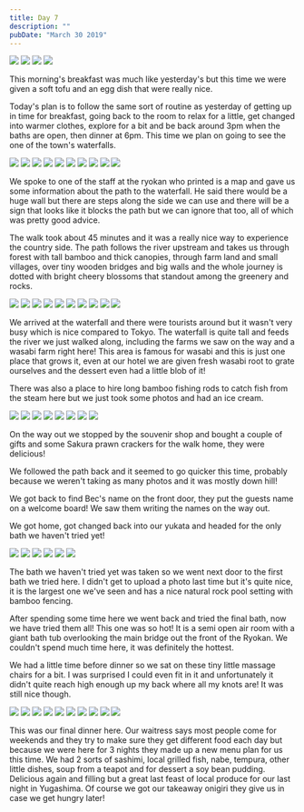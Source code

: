 ```yaml
---
title: Day 7
description: ""
pubDate: "March 30 2019"
---
```



<Grid columns={2}>
  <Img src="/src/content/travel/2019-japan/assets/9a78a35f-7f81-4582-83f9-67de81d8fe93-f60bfaa0af0aad82e884bd3be7eca351ac0ea93b.jpg" />
  <Img src="/src/content/travel/2019-japan/assets/7f898b50-39df-4b6b-9cbd-0616feb48a94-9dcedf0538eeaf8dad73130426902e3e1651aa09.jpg" />
  <Img src="/src/content/travel/2019-japan/assets/b9ad8fc1-edf0-4bb3-a5ad-70dc7d61a6df-c7c70db8ba4f134a699dfbc81470fa5ffa59df70.jpg" />
  <Img src="/src/content/travel/2019-japan/assets/df55a746-9b2b-4230-8ab8-94c636362bcd-c7c70db8ba4f134a699dfbc81470fa5ffa59df70.jpg" />
</Grid>

This morning's breakfast was much like yesterday's but this time we were given a soft tofu and an egg dish that were really nice.

Today's plan is to follow the same sort of routine as yesterday of getting up in time for breakfast, going back to the room to relax for a little, get changed into warmer clothes, explore for a bit and be back around 3pm when the baths are open, then dinner at 6pm. This time we plan on going to see the one of the town's waterfalls.

<Grid columns={4}>
  <Img
    src="/src/content/travel/2019-japan/assets/8cb4a257-030c-4453-8833-1e01e6d36036-25dfda7510ecb04ba916b2ce3615de8d3effdfc5.jpg"
    colSpan={2}
    rowSpan={2}
  />
  <Img src="/src/content/travel/2019-japan/assets/53750af9-d426-4fc4-9d24-133e832b4fc2-b41ba3a6137f7d9d31424a5278b1c05c332899ff.jpg" />
  <Img src="/src/content/travel/2019-japan/assets/a0ea441f-26df-4731-b1b8-b4734306c9b1-b41ba3a6137f7d9d31424a5278b1c05c332899ff.jpg" />
  <Img src="/src/content/travel/2019-japan/assets/207d2d49-541f-4b08-b0b0-48da01fab681-f659097f5f95f72fb4ee220784d7a576d7e4612f.jpg" />
  <Img src="/src/content/travel/2019-japan/assets/f7e216f5-6a93-4f38-932a-90d07af772e4-f659097f5f95f72fb4ee220784d7a576d7e4612f.jpg" />
  <Img src="/src/content/travel/2019-japan/assets/1547d9d5-2206-43a9-8235-194f58d3ac29-39d5e29e5019829be7c159321584fc54275a1194.jpg" />
  <Img
    src="/src/content/travel/2019-japan/assets/d8217931-a6ef-48df-b5d6-66c6fb6f9fbd-14fd1a49ab4b5a5bc5e133affca5205beda3d63d.jpg"
    colSpan={2}
    rowSpan={2}
  />
  <Img src="/src/content/travel/2019-japan/assets/e0ab460f-d8da-492e-8918-09b9dcbd2528-753044127a44ad892a01a8c3d202c65fb691f07e.jpg" />
  <Img src="/src/content/travel/2019-japan/assets/005f4147-f12b-4c2c-a2cf-47bd12a7b9a6-753044127a44ad892a01a8c3d202c65fb691f07e.jpg" />
  <Img src="/src/content/travel/2019-japan/assets/d29a1446-2402-4e65-b496-06dfcaf36e56-7ada9a7bcc5e938ed0ee3888de98192e80dd078b.jpg" />
</Grid>

We spoke to one of the staff at the ryokan who printed is a map and gave us some information about the path to the waterfall. He said there would be a huge wall but there are steps along the side we can use and there will be a sign that looks like it blocks the path but we can ignore that too, all of which was pretty good advice.

The walk took about 45 minutes and it was a really nice way to experience the country side. The path follows the river upstream and takes us through forest with tall bamboo and thick canopies, through farm land and small villages, over tiny wooden bridges and big walls and the whole journey is dotted with bright cheery blossoms that standout among the greenery and rocks.

<Grid columns={4}>
  <Img
    src="/src/content/travel/2019-japan/assets/eb1d2b3e-b0f2-4203-adac-726cd0d81c3b-f66650e623145b1fdc10f7e55b6df2bb0bed1689.jpg"
    colSpan={2}
    rowSpan={2}
  />
  <Img src="/src/content/travel/2019-japan/assets/ef79253d-c181-4f80-b65c-b4741b65eefe-ebffcac24de19c3bf7d2a7c8b9ad919a51057ce8.jpg" />
  <Img src="/src/content/travel/2019-japan/assets/f683d7d8-b230-4755-b073-cef37eca38ee-f66650e623145b1fdc10f7e55b6df2bb0bed1689.jpg" />
  <Img src="/src/content/travel/2019-japan/assets/32f2fdf0-64e9-46b2-b632-9b5349f174f4-15a01425f186c9fd1bdea9457e71e83a370034f4.jpg" />
  <Img src="/src/content/travel/2019-japan/assets/78de9453-40f9-407b-a2fb-c7c9097bf8b1-15a01425f186c9fd1bdea9457e71e83a370034f4.jpg" />
  <Img src="/src/content/travel/2019-japan/assets/a4833a28-4a18-4fed-8c38-dae216e45ede-c95831b74fc638240e94150d28f0945ca47a62c9.jpg" />
  <Img
    src="/src/content/travel/2019-japan/assets/bb0e89ae-53e6-43e3-be68-abcfafe7e4a3-9570e25225e31738471cfd4fed9475e59950d247.jpg"
    colSpan={2}
    rowSpan={2}
  />
  <Img src="/src/content/travel/2019-japan/assets/951838c9-b16e-4c0e-ab64-7c045acee1cf-8e7252c6e96b0f32bcc7d7c22d50b08e59f436b6.jpg" />
  <Img src="/src/content/travel/2019-japan/assets/4bc0bd17-a903-4183-b0c7-9f4c49e91875-5172b43eb6ea958826fb79f6389a490a29e8d892.jpg" />
  <Img src="/src/content/travel/2019-japan/assets/3f72dc25-ab79-455b-9ea0-29243dd63146-5172b43eb6ea958826fb79f6389a490a29e8d892.jpg" />
</Grid>

We arrived at the waterfall and there were tourists around but it wasn't very busy which is nice compared to Tokyo. The waterfall is quite tall and feeds the river we just walked along, including the farms we saw on the way and a wasabi farm right here! This area is famous for wasabi and this is just one place that grows it, even at our hotel we are given fresh wasabi root to grate ourselves and the dessert even had a little blob of it!

There was also a place to hire long bamboo fishing rods to catch fish from the steam here but we just took some photos and had an ice cream.

<Grid columns={12}>
  <Img
    src="/src/content/travel/2019-japan/assets/242f1fd4-d198-4f89-838d-411537a3a94d-100c6761e9f389de87cf95358366f0d5753d5861.jpg"
    colSpan={3}
  />
  <Img
    src="/src/content/travel/2019-japan/assets/f287d861-80f8-447f-bf25-310fdd0bd2ea-def50e4a49eceb085ba00ea4229c8d8c9aaa82ce.jpg"
    colSpan={3}
  />
  <Img
    src="/src/content/travel/2019-japan/assets/03c966cc-0a90-4738-bb89-260cda069a6f-def50e4a49eceb085ba00ea4229c8d8c9aaa82ce.jpg"
    colSpan={6}
    rowSpan={2}
  />
  <Img
    src="/src/content/travel/2019-japan/assets/a49a4761-f639-4427-86cf-d11fc99e6ddc-9da480a39d96de981ff1be2d69b98102a937d73e.jpg"
    colSpan={3}
  />
  <Img
    src="/src/content/travel/2019-japan/assets/1d0967ab-52c6-46aa-97ac-6c92cc806038-3060c8c8c9d39b401a7f275740d1a86fae4fecf8.jpg"
    colSpan={3}
  />
  <Img
    src="/src/content/travel/2019-japan/assets/0fd8b163-5f37-4ae4-9bed-78dca2e9a56f-3060c8c8c9d39b401a7f275740d1a86fae4fecf8.jpg"
    colSpan={4}
  />
  <Img
    src="/src/content/travel/2019-japan/assets/0907bd25-0ba7-4c99-9027-2df51538c6e5-7e562c05f02ad4139bd36999f26c4e5b943607e0.jpg"
    colSpan={4}
  />
  <Img
    src="/src/content/travel/2019-japan/assets/0736c576-7a10-46ae-a9e0-a15ba155f64c-7e562c05f02ad4139bd36999f26c4e5b943607e0.jpg"
    colSpan={4}
  />
</Grid>

On the way out we stopped by the souvenir shop and bought a couple of gifts and some Sakura prawn crackers for the walk home, they were delicious!

We followed the path back and it seemed to go quicker this time, probably because we weren't taking as many photos and it was mostly down hill!

We got back to find Bec's name on the front door, they put the guests name on a welcome board! We saw them writing the names on the way out.

We got home, got changed back into our yukata and headed for the only bath we haven't tried yet!

<Grid columns={3}>
  <Img
    src="/src/content/travel/2019-japan/assets/4d5e4eb7-559e-41ef-b748-51d8f8ffc6e6-50eab041edbea99e282e0301e1a6d132c099d476.jpg"
    colSpan={2}
    rowSpan={2}
  />
  <Img src="/src/content/travel/2019-japan/assets/29743cd2-1dcf-48f4-b5c4-6ffb2cd2795a-50eab041edbea99e282e0301e1a6d132c099d476.jpg" />
  <Img src="/src/content/travel/2019-japan/assets/02309cbb-0c38-45ef-a82e-3b2e04ebdc67-0c7478b761882296bfe5dc92d7667b2c29ed8ff0.jpg" />
  <Img src="/src/content/travel/2019-japan/assets/9088fceb-2136-4792-9d8b-bff7a465527e-0c7478b761882296bfe5dc92d7667b2c29ed8ff0.jpg" />
  <Img src="/src/content/travel/2019-japan/assets/534a5927-02fa-49dd-89de-a2dee22d5b04-9b11c6848e7c67dbd45b8d4606a5e84decac0e8a.jpg" />
  <Img src="/src/content/travel/2019-japan/assets/06a63ab7-88f0-4507-920c-d2fa78357db8-9b11c6848e7c67dbd45b8d4606a5e84decac0e8a.jpg" />
</Grid>

The bath we haven't tried yet was taken so we went next door to the first bath we tried here. I didn't get to upload a photo last time but it's quite nice, it is the largest one we've seen and has a nice natural rock pool setting with bamboo fencing.

After spending some time here we went back and tried the final bath, now we have tried them all! This one was so hot! It is a semi open air room with a giant bath tub overlooking the main bridge out the front of the Ryokan. We couldn't spend much time here, it was definitely the hottest.

We had a little time before dinner so we sat on these tiny little massage chairs for a bit. I was surprised I could even fit in it and unfortunately it didn't quite reach high enough up my back where all my knots are! It was still nice though.

<Grid columns={4}>
  <Img
    src="/src/content/travel/2019-japan/assets/e6ca2a9d-d9e0-4eea-81ea-3a1590b46ac7-9ee73d7caae356d3acc6f17ab2b42d292ee80363.jpg"
    colSpan={2}
    rowSpan={2}
  />
  <Img src="/src/content/travel/2019-japan/assets/c18167e2-bc8d-4f53-bb3e-bad7b41f5b1b-c910015aad0491fe197bd5105b25eddd8d40b903.jpg" />
  <Img src="/src/content/travel/2019-japan/assets/42fbc998-e38a-4756-9890-d64da453c606-c910015aad0491fe197bd5105b25eddd8d40b903.jpg" />
  <Img src="/src/content/travel/2019-japan/assets/2bb13b00-d20b-4901-939a-a71169fd9ebc-04c300f306d53d5617d0ce1d490981441e877b6e.jpg" />
  <Img src="/src/content/travel/2019-japan/assets/86100a55-0da8-47f7-af07-8949ffd4e6f8-eef9abeb1891ffb755e0559e788f0a30f7099b02.jpg" />
  <Img src="/src/content/travel/2019-japan/assets/629db610-1242-42ec-b336-cafd66714401-eef9abeb1891ffb755e0559e788f0a30f7099b02.jpg" />
  <Img
    src="/src/content/travel/2019-japan/assets/ebc5b0e6-0868-41a7-861a-f7842f62e62f-84d3ddbf8b1e673f2f7a8ffd4449e718fea6eaed.jpg"
    colSpan={2}
    rowSpan={2}
  />
  <Img src="/src/content/travel/2019-japan/assets/33f5f262-696a-4849-adad-0e20ae86c786-e732186db396af8bdd3f35cb86a8e3be80c728d1.jpg" />
  <Img src="/src/content/travel/2019-japan/assets/57f7b250-0219-49af-9cc3-136c6ee17b0b-f1364f1dd216b41f31a915c4ceb26ede3fa15548.jpg" />
  <Img src="/src/content/travel/2019-japan/assets/cbfaf277-fc9d-48d8-8183-0ee82dbf4730-f1364f1dd216b41f31a915c4ceb26ede3fa15548.jpg" />
</Grid>

This was our final dinner here. Our waitress says most people come for weekends and they try to make sure they get different food each day but because we were here for 3 nights they made up a new menu plan for us this time. We had 2 sorts of sashimi, local grilled fish, nabe, tempura, other little dishes, soup from a teapot and for dessert a soy bean pudding. Delicious again and filling but a great last feast of local produce for our last night in Yugashima. Of course we got our takeaway onigiri they give us in case we get hungry later!
